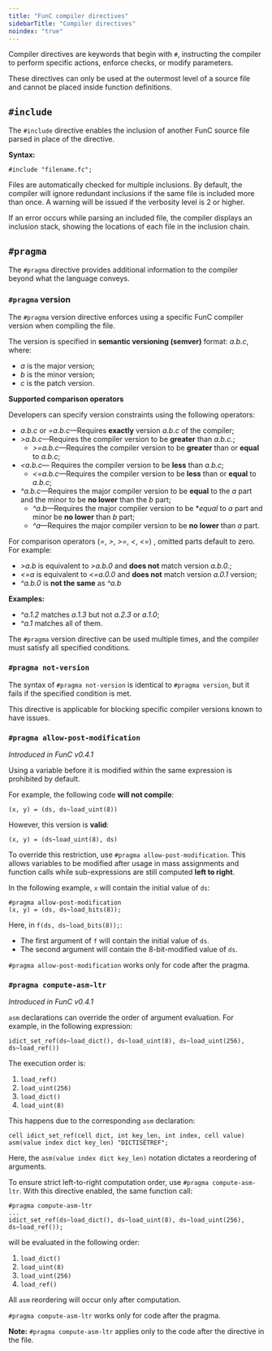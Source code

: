 ```yaml
---
title: "FunC compiler directives"
sidebarTitle: "Compiler directives"
noindex: "true"
---
```


Compiler directives are keywords that begin with `#`, instructing the compiler to perform specific actions, enforce checks, or modify parameters.

These directives can only be used at the outermost level of a source file and cannot be placed inside function definitions.

## `#include`

The `#include` directive enables the inclusion of another FunC source file parsed in place of the directive.

**Syntax:**

```func
#include "filename.fc";
```

Files are automatically checked for multiple inclusions. By default, the compiler will ignore redundant inclusions if the same file is included more than once. A warning will be issued if the verbosity level is 2 or higher.

If an error occurs while parsing an included file, the compiler displays an inclusion stack, showing the locations of each file in the inclusion chain.

## `#pragma`

The `#pragma` directive provides additional information to the compiler beyond what the language conveys.

### `#pragma` version

The `#pragma` version directive enforces using a specific FunC compiler version when compiling the file.

The version is specified in **semantic versioning (semver)** format: _a.b.c_, where:

- _a_ is the major version;
- _b_ is the minor version;
- _c_ is the patch version.

**Supported comparison operators**

Developers can specify version constraints using the following operators:

- _a.b.c_ or _=a.b.c_—Requires **exactly** version _a.b.c_ of the compiler;
- _>a.b.c_—Requires the compiler version to be **greater** than _a.b.c._;
  - _>=a.b.c_—Requires the compiler version to be **greater** than or **equal** to _a.b.c_;
- _\<a.b.c_— Requires the compiler version to be **less** than _a.b.c_;
  - _\<=a.b.c_—Requires the compiler version to be **less** than or **equal** to _a.b.c_;
- _^a.b.c_—Requires the major compiler version to be **equal** to the _a_ part and the minor to be **no lower** than the _b_ part;
  - _^a.b_—Requires the major compiler version to be \*_equal_ to _a_ part and minor be **no lower** than _b_ part;
  - _^a_—Requires the major compiler version to be **no lower** than _a_ part.

For comparison operators (_=_, _>_, _>=_, _\<_, _\<=_) , omitted parts default to zero.
For example:

- _>a.b_ is equivalent to _>a.b.0_ and **does not** match version _a.b.0._;
- _\<=a_ is equivalent to _\<=a.0.0_ and **does not** match version _a.0.1_ version;
- _^a.b.0_ is **not the same** as _^a.b_

**Examples:**

- _^a.1.2_ matches _a.1.3_ but not _a.2.3_ or _a.1.0_;
- _^a.1_ matches all of them.

The `#pragma` version directive can be used multiple times, and the compiler must satisfy all specified conditions.

### `#pragma not-version`

The syntax of `#pragma not-version` is identical to `#pragma version`, but it fails if the specified condition is met.

This directive is applicable for blocking specific compiler versions known to have issues.

### `#pragma allow-post-modification`

_Introduced in FunC v0.4.1_

Using a variable before it is modified within the same expression is prohibited by default.

For example, the following code **will not compile**:

```func
(x, y) = (ds, ds~load_uint(8))
```

However, this version is **valid**:

```func
(x, y) = (ds~load_uint(8), ds)
```

To override this restriction, use `#pragma allow-post-modification`. This allows variables to be modified after usage in mass assignments and function calls while sub-expressions are still computed **left to right**.

In the following example, `x` will contain the initial value of `ds`:

```func
#pragma allow-post-modification
(x, y) = (ds, ds~load_bits(8));
```

Here, in `f(ds, ds~load_bits(8));`:

- The first argument of `f` will contain the initial value of `ds`.
- The second argument will contain the 8-bit-modified value of `ds`.

`#pragma allow-post-modification` works only for code after the pragma.

### `#pragma compute-asm-ltr`

_Introduced in FunC v0.4.1_

`asm` declarations can override the order of argument evaluation. For example, in the following expression:

```func
idict_set_ref(ds~load_dict(), ds~load_uint(8), ds~load_uint(256), ds~load_ref())
```

The execution order is:

1. `load_ref()`
2. `load_uint(256)`
3. `load_dict()`
4. `load_uint(8)`

This happens due to the corresponding `asm` declaration:

```func
cell idict_set_ref(cell dict, int key_len, int index, cell value) asm(value index dict key_len) "DICTISETREF";
```

Here, the `asm(value index dict key_len)` notation dictates a reordering of arguments.

To ensure strict left-to-right computation order, use `#pragma compute-asm-ltr`. With this directive enabled, the same function call:

```func
#pragma compute-asm-ltr
...
idict_set_ref(ds~load_dict(), ds~load_uint(8), ds~load_uint(256), ds~load_ref());
```

will be evaluated in the following order:

1. `load_dict()`
2. `load_uint(8)`
3. `load_uint(256)`
4. `load_ref()`

All `asm` reordering will occur only after computation.

`#pragma compute-asm-ltr` works only for code after the pragma.

**Note:** `#pragma compute-asm-ltr` applies only to the code after the directive in the file.
